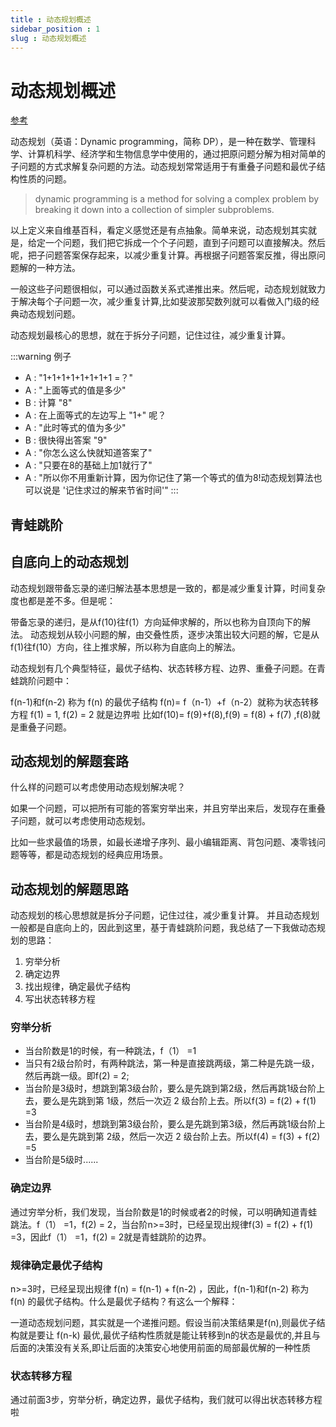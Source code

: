 ```yaml
---
title : 动态规划概述
sidebar_position : 1
slug : 动态规划概述
---
```

# 动态规划概述

[参考](https://juejin.cn/post/6951922898638471181)

动态规划（英语：Dynamic programming，简称 DP），是一种在数学、管理科学、计算机科学、经济学和生物信息学中使用的，通过把原问题分解为相对简单的子问题的方式求解复杂问题的方法。动态规划常常适用于有重叠子问题和最优子结构性质的问题。

> dynamic programming is a method for solving a complex problem by breaking it down into a collection of simpler subproblems.

以上定义来自维基百科，看定义感觉还是有点抽象。简单来说，动态规划其实就是，给定一个问题，我们把它拆成一个个子问题，直到子问题可以直接解决。然后呢，把子问题答案保存起来，以减少重复计算。再根据子问题答案反推，得出原问题解的一种方法。

一般这些子问题很相似，可以通过函数关系式递推出来。然后呢，动态规划就致力于解决每个子问题一次，减少重复计算,比如斐波那契数列就可以看做入门级的经典动态规划问题。

动态规划最核心的思想，就在于拆分子问题，记住过往，减少重复计算。

:::warning 例子
* A : "1+1+1+1+1+1+1+1 =？"
* A : "上面等式的值是多少"
* B : 计算 "8"
* A :  在上面等式的左边写上 "1+" 呢？
* A : "此时等式的值为多少"
* B :  很快得出答案 "9"
* A : "你怎么这么快就知道答案了"
* A : "只要在8的基础上加1就行了"
* A : "所以你不用重新计算，因为你记住了第一个等式的值为8!动态规划算法也可以说是 '记住求过的解来节省时间'"
:::

## 青蛙跳阶


## 自底向上的动态规划

动态规划跟带备忘录的递归解法基本思想是一致的，都是减少重复计算，时间复杂度也都是差不多。但是呢：

带备忘录的递归，是从f(10)往f(1）方向延伸求解的，所以也称为自顶向下的解法。
动态规划从较小问题的解，由交叠性质，逐步决策出较大问题的解，它是从f(1)往f(10）方向，往上推求解，所以称为自底向上的解法。

动态规划有几个典型特征，最优子结构、状态转移方程、边界、重叠子问题。在青蛙跳阶问题中：

f(n-1)和f(n-2) 称为 f(n) 的最优子结构
f(n)= f（n-1）+f（n-2）就称为状态转移方程
f(1) = 1, f(2) = 2 就是边界啦
比如f(10)= f(9)+f(8),f(9) = f(8) + f(7) ,f(8)就是重叠子问题。

## 动态规划的解题套路

什么样的问题可以考虑使用动态规划解决呢？

如果一个问题，可以把所有可能的答案穷举出来，并且穷举出来后，发现存在重叠子问题，就可以考虑使用动态规划。

比如一些求最值的场景，如最长递增子序列、最小编辑距离、背包问题、凑零钱问题等等，都是动态规划的经典应用场景。

## 动态规划的解题思路

动态规划的核心思想就是拆分子问题，记住过往，减少重复计算。 并且动态规划一般都是自底向上的，因此到这里，基于青蛙跳阶问题，我总结了一下我做动态规划的思路：

1. 穷举分析
2. 确定边界
3. 找出规律，确定最优子结构
4. 写出状态转移方程

### 穷举分析
* 当台阶数是1的时候，有一种跳法，f（1） =1
* 当只有2级台阶时，有两种跳法，第一种是直接跳两级，第二种是先跳一级，然后再跳一级。即f(2) = 2;
* 当台阶是3级时，想跳到第3级台阶，要么是先跳到第2级，然后再跳1级台阶上去，要么是先跳到第 1级，然后一次迈 2 级台阶上去。所以f(3) = f(2) + f(1) =3
* 当台阶是4级时，想跳到第3级台阶，要么是先跳到第3级，然后再跳1级台阶上去，要么是先跳到第 2级，然后一次迈 2 级台阶上去。所以f(4) = f(3) + f(2) =5
* 当台阶是5级时......


### 确定边界

通过穷举分析，我们发现，当台阶数是1的时候或者2的时候，可以明确知道青蛙跳法。f（1） =1，f(2) = 2，当台阶n>=3时，已经呈现出规律f(3) = f(2) + f(1) =3，因此f（1） =1，f(2) = 2就是青蛙跳阶的边界。

### 规律确定最优子结构

n>=3时，已经呈现出规律 f(n) = f(n-1) + f(n-2) ，因此，f(n-1)和f(n-2) 称为 f(n) 的最优子结构。什么是最优子结构？有这么一个解释：

一道动态规划问题，其实就是一个递推问题。假设当前决策结果是f(n),则最优子结构就是要让 f(n-k) 最优,最优子结构性质就是能让转移到n的状态是最优的,并且与后面的决策没有关系,即让后面的决策安心地使用前面的局部最优解的一种性质

### 状态转移方程
通过前面3步，穷举分析，确定边界，最优子结构，我们就可以得出状态转移方程啦


